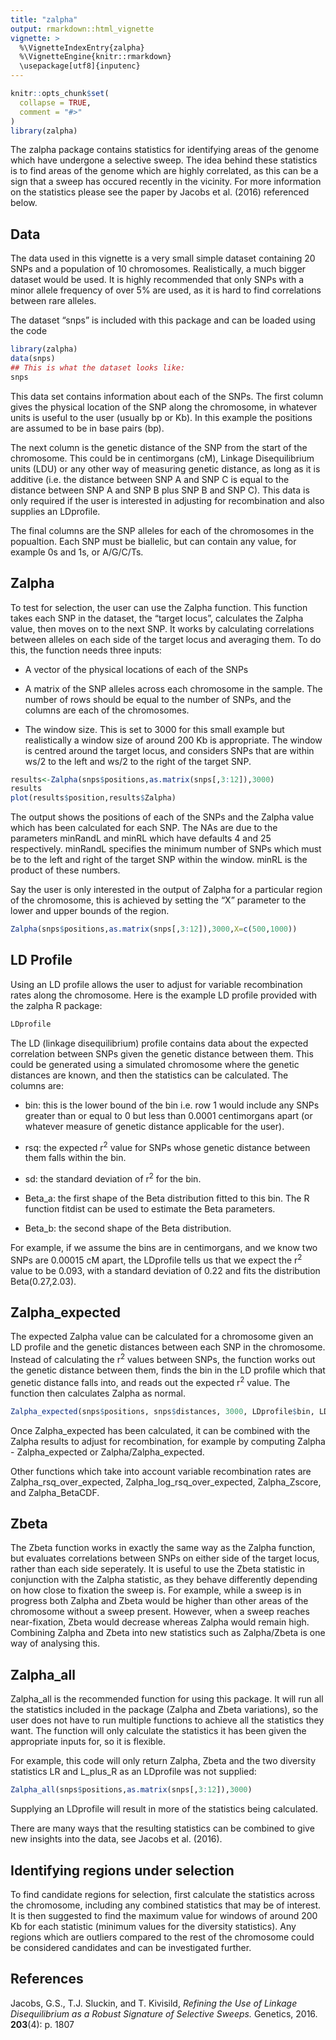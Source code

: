 ```yaml
---
title: "zalpha"
output: rmarkdown::html_vignette
vignette: >
  %\VignetteIndexEntry{zalpha}
  %\VignetteEngine{knitr::rmarkdown}
  \usepackage[utf8]{inputenc}
---
```


```r
knitr::opts_chunk$set(
  collapse = TRUE,
  comment = "#>"
)
library(zalpha)
```

The zalpha package contains statistics for identifying areas of the genome which have undergone a selective sweep. The idea behind these statistics is to find areas of the genome which are highly correlated, as this can be a sign that a sweep has occured recently in the vicinity. For more information on the statistics please see the paper by Jacobs et al. (2016) referenced below.

## Data

The data used in this vignette is a very small simple dataset containing 20 SNPs and a population of 10 chromosomes. Realistically, a much bigger dataset would be used. It is highly recommended that only SNPs with a minor allele frequency of over 5% are used, as it is hard to find correlations between rare alleles.

The dataset "snps" is included with this package and can be loaded using the code

```r
library(zalpha)
data(snps)
## This is what the dataset looks like:
snps
```
This data set contains information about each of the SNPs. The first column gives the physical location of the SNP along the chromosome, in whatever units is useful to the user (usually bp or Kb). In this example the positions are assumed to be in base pairs (bp).

The next column is the genetic distance of the SNP from the start of the chromosome. This could be in centimorgans (cM), Linkage Disequilibrium units (LDU) or any other way of measuring genetic distance, as long as it is additive (i.e. the distance between SNP A and SNP C is equal to the distance between SNP A and SNP B plus SNP B and SNP C). This data is only required if the user is interested in adjusting for recombination and also supplies an LDprofile.

The final columns are the SNP alleles for each of the chromosomes in the popualtion. Each SNP must be biallelic, but can contain any value, for example 0s and 1s, or A/G/C/Ts.

## Zalpha

To test for selection, the user can use the Zalpha function. This function takes each SNP in the dataset, the "target locus", calculates the Zalpha value, then moves on to the next SNP. It works by calculating correlations between alleles on each side of the target locus and averaging them. To do this, the function needs three inputs:

* A vector of the physical locations of each of the SNPs

* A matrix of the SNP alleles across each chromosome in the sample. The number of rows should be equal to the number of SNPs, and the columns are each of the chromosomes.

* The window size. This is set to 3000 for this small example but realistically a window size of around 200 Kb is appropriate. The window is centred around the target locus, and considers SNPs that are within ws/2 to the left and ws/2 to the right of the target SNP.

```r
results<-Zalpha(snps$positions,as.matrix(snps[,3:12]),3000)
results
plot(results$position,results$Zalpha)
```

The output shows the positions of each of the SNPs and the Zalpha value which has been calculated for each SNP. The NAs are due to the parameters minRandL and minRL which have defaults 4 and 25 respectively. minRandL specifies the minimum number of SNPs which must be to the left and right of the target SNP within the window. minRL is the product of these numbers.

Say the user is only interested in the output of Zalpha for a particular region of the chromosome, this is achieved by setting the "X" parameter to the lower and upper bounds of the region.

```r
Zalpha(snps$positions,as.matrix(snps[,3:12]),3000,X=c(500,1000))
```

## LD Profile
Using an LD profile allows the user to adjust for variable recombination rates along the chromosome. Here is the example LD profile provided with the zalpha R package:

```r
LDprofile
```

The LD (linkage disequilibrium) profile contains data about the expected correlation between SNPs given the genetic distance between them. This could be generated using a simulated chromosome where the genetic distances are known, and then the statistics can be calculated. The columns are:

* bin: this is the lower bound of the bin i.e. row 1 would include any SNPs greater than or equal to 0 but less than 0.0001 centimorgans apart (or whatever measure of genetic distance applicable for the user).

* rsq: the expected r^2^ value for SNPs whose genetic distance between them falls within the bin.

* sd: the standard deviation of r^2^ for the bin.

* Beta_a: the first shape of the Beta distribution fitted to this bin. The R function fitdist can be used to estimate the Beta parameters.

* Beta_b: the second shape of the Beta distribution.

For example, if we assume the bins are in centimorgans, and we know two SNPs are 0.00015 cM apart, the LDprofile tells us that we expect the r^2^ value to be 0.093, with a standard deviation of 0.22 and fits the distribution Beta(0.27,2.03).

## Zalpha_expected

The expected Zalpha value can be calculated for a chromosome given an LD profile and the genetic distances between each SNP in the chromosome. Instead of calculating the r^2^ values between SNPs, the function works out the genetic distance between them, finds the bin in the LD profile which that genetic distance falls into, and reads out the expected r^2^ value. The function then calculates Zalpha as normal.

```r
Zalpha_expected(snps$positions, snps$distances, 3000, LDprofile$bin, LDprofile$rsq)
```
Once Zalpha_expected has been calculated, it can be combined with the Zalpha results to adjust for recombination, for example by computing Zalpha - Zalpha_expected or Zalpha/Zalpha_expected.

Other functions which take into account variable recombination rates are Zalpha_rsq_over_expected, Zalpha_log_rsq_over_expected, Zalpha_Zscore, and Zalpha_BetaCDF.


## Zbeta
The Zbeta function works in exactly the same way as the Zalpha function, but evaluates correlations between SNPs on either side of the target locus, rather than each side seperately. It is useful to use the Zbeta statistic in conjunction with the Zalpha statistic, as they behave differently depending on how close to fixation the sweep is. For example, while a sweep is in progress both Zalpha and Zbeta would be higher than other areas of the chromosome without a sweep present. However, when a sweep reaches near-fixation, Zbeta would decrease whereas Zalpha would remain high. Combining Zalpha and Zbeta into new statistics such as Zalpha/Zbeta is one way of analysing this.

## Zalpha_all
Zalpha_all is the recommended function for using this package. It will run all the statistics included in the package (Zalpha and Zbeta variations), so the user does not have to run multiple functions to achieve all the statistics they want. The function will only calculate the statistics it has been given the appropriate inputs for, so it is flexible.

For example, this code will only return Zalpha, Zbeta and the two diversity statistics LR and L_plus_R as an LDprofile was not supplied:

```r
Zalpha_all(snps$positions,as.matrix(snps[,3:12]),3000)
```
Supplying an LDprofile will result in more of the statistics being calculated.

There are many ways that the resulting statistics can be combined to give new insights into the data, see Jacobs et al. (2016).

## Identifying regions under selection
To find candidate regions for selection, first calculate the statistics across the chromosome, including any combined statistics that may be of interest. It is then suggested to find the maximum value for windows of around 200 Kb for each statistic (minimum values for the diversity statistics). Any regions which are outliers compared to the rest of the chromosome could be considered candidates and can be investigated further.

## References

Jacobs, G.S., T.J. Sluckin, and T. Kivisild, *Refining the Use of Linkage Disequilibrium as a Robust Signature of Selective Sweeps.* Genetics, 2016. **203**(4): p. 1807
